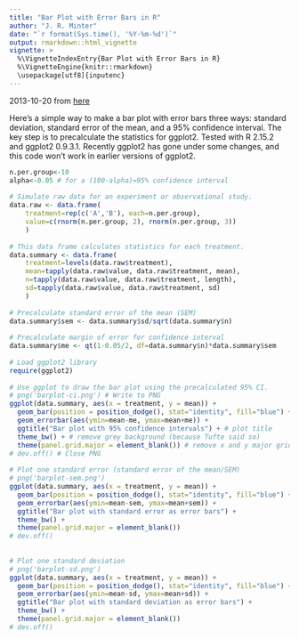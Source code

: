 ```yaml
---
title: "Bar Plot with Error Bars in R"
author: "J. R. Minter"
date: "`r format(Sys.time(), '%Y-%m-%d')`"
output: rmarkdown::html_vignette
vignette: >
  %\VignetteIndexEntry{Bar Plot with Error Bars in R}
  %\VignetteEngine{knitr::rmarkdown}
  \usepackage[utf8]{inputenc}
---
```

2013-10-20 from
[here](http://heuristically.wordpress.com/2013/10/20/bar-plot-with-error-bars-r/)

Here’s a simple way to make a bar plot with error bars three ways: standard deviation, standard error of the mean, and a 95% confidence interval. The key step is to precalculate the statistics for ggplot2.
Tested with R 2.15.2 and ggplot2 0.9.3.1. Recently ggplot2 has gone under some changes, and this code won’t work in earlier versions of ggplot2.

```r
n.per.group<-10
alpha<-0.05 # for a (100-alpha)=95% confidence interval
 
# Simulate raw data for an experiment or observational study.
data.raw <- data.frame(
    treatment=rep(c('A','B'), each=n.per.group),
    value=c(rnorm(n.per.group, 2), rnorm(n.per.group, 3))   
    )
 
# This data frame calculates statistics for each treatment.
data.summary <- data.frame(
    treatment=levels(data.raw$treatment),
    mean=tapply(data.raw$value, data.raw$treatment, mean),
    n=tapply(data.raw$value, data.raw$treatment, length),
    sd=tapply(data.raw$value, data.raw$treatment, sd)
    )
 
# Precalculate standard error of the mean (SEM)
data.summary$sem <- data.summary$sd/sqrt(data.summary$n)
 
# Precalculate margin of error for confidence interval
data.summary$me <- qt(1-0.05/2, df=data.summary$n)*data.summary$sem
 
# Load ggplot2 library
require(ggplot2)
 
# Use ggplot to draw the bar plot using the precalculated 95% CI.
# png('barplot-ci.png') # Write to PNG
ggplot(data.summary, aes(x = treatment, y = mean)) +  
  geom_bar(position = position_dodge(), stat="identity", fill="blue") + 
  geom_errorbar(aes(ymin=mean-me, ymax=mean+me)) +
  ggtitle("Bar plot with 95% confidence intervals") + # plot title
  theme_bw() + # remove grey background (because Tufte said so)
  theme(panel.grid.major = element_blank()) # remove x and y major grid lines (because Tufte said so)
# dev.off() # Close PNG
 
# Plot one standard error (standard error of the mean/SEM)
# png('barplot-sem.png')
ggplot(data.summary, aes(x = treatment, y = mean)) +  
  geom_bar(position = position_dodge(), stat="identity", fill="blue") + 
  geom_errorbar(aes(ymin=mean-sem, ymax=mean+sem)) +
  ggtitle("Bar plot with standard error as error bars") + 
  theme_bw() +
  theme(panel.grid.major = element_blank())
# dev.off()
 
 
# Plot one standard deviation
# png('barplot-sd.png')
ggplot(data.summary, aes(x = treatment, y = mean)) +  
  geom_bar(position = position_dodge(), stat="identity", fill="blue") + 
  geom_errorbar(aes(ymin=mean-sd, ymax=mean+sd)) +
  ggtitle("Bar plot with standard deviation as error bars") + 
  theme_bw() + 
  theme(panel.grid.major = element_blank())
# dev.off()
```